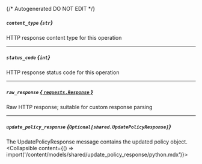 {/* Autogenerated DO NOT EDIT  */}

##### `content_type` *{`str`}*
HTTP response content type for this operation

---
##### `status_code` *{`int`}*
HTTP response status code for this operation

---
##### `raw_response` [*{ `requests.Response` }*](https://requests.readthedocs.io/en/latest/api/#requests.Response)
Raw HTTP response; suitable for custom response parsing

---
##### `update_policy_response` *{`Optional[shared.UpdatePolicyResponse]`}*
The UpdatePolicyResponse message contains the updated policy object.
<Collapsible content={() => import('/content/models/shared/update_policy_response/python.mdx')}>
</Collapsible>

